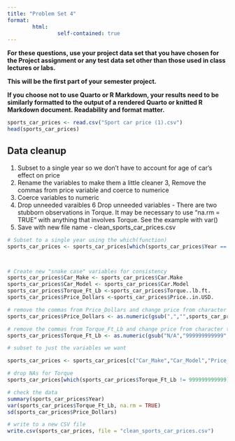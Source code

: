 ```yaml
---
title: "Problem Set 4"
format: 
        html:
                self-contained: true
---
```



**For these questions, use your project data set that you have chosen for the Project assignment or any test data set other than those used in class lectures or labs.**

**This will be the first part of your semester project.**

**If you choose not to use Quarto or R Markdown, your results need to be similarly formatted to the output of a rendered Quarto or knitted R Markdown document. Readability and format matter.**

<!-- **If you choose, you may also simulate a data set with at least 100 observations of at least two variables. If you do this, give the variables descriptive column names.** -->

```r

sports_car_prices <- read.csv("Sport car price (1).csv")
head(sports_car_prices)


```

## Data cleanup

1. Subset to a single year so we don't have to account for age of car's effect on price
2. Rename the variables to make them a little cleaner
3, Remove the commas from price variable and coerce to numerice
4. Coerce variables to numeric
5. Drop unneeded varaibles
6 Drop unneeded variables - There are two stubborn observations in Torque. It may be necessary to use "na.rm = TRUE" with anything that involves Torque. See the example with var()
7. Save with new file name - clean_sports_car_prices.csv

```r

# Subset to a single year using the which(function)
sports_car_prices <- sports_car_prices[which(sports_car_prices$Year == "2021"),]



# Create new "snake case" variables for consistency
sports_car_prices$Car_Make <- sports_car_prices$Car.Make
sports_car_prices$Car_Model <- sports_car_prices$Car.Model
sports_car_prices$Torque_Ft_Lb <-sports_car_prices$Torque..lb.ft.
sports_car_prices$Price_Dollars <-sports_car_prices$Price..in.USD.

# remove the commas from Price_Dollars and change price from character to numeric data (coerce to numeric)
sports_car_prices$Price_Dollars <- as.numeric(gsub(",","",sports_car_prices$Price_Dollars))

# remove the commas from Torque_Ft_Lb and change price from character to numeric data (coerce to numeric)
sports_car_prices$Torque_Ft_Lb <- as.numeric(gsub("N/A","999999999999",sports_car_prices$Torque_Ft_Lb))

# subset to just the variables we want

sports_car_prices <- sports_car_prices[c("Car_Make","Car_Model","Price_Dollars","Torque_Ft_Lb")]

# drop NAs for Torque
sports_car_prices[which(sports_car_prices$Torque_Ft_Lb != 999999999999),]

# check the data
summary(sports_car_prices$Year)
var(sports_car_prices$Torque_Ft_Lb, na.rm = TRUE)
sd(sports_car_prices$Price_Dollars)

# write to a new CSV file
write.csv(sports_car_prices, file = "clean_sports_car_prices.csv")


```



```r




```

